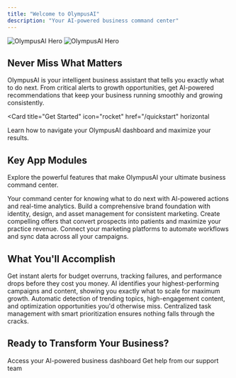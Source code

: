 ```yaml
---
title: "Welcome to OlympusAI"
description: "Your AI-powered business command center"
---
```


<img
  className="block dark:hidden"
  src="/images/hero-light.png"
  alt="OlympusAI Hero"
/>
<img
  className="hidden dark:block"
  src="/images/hero-dark.png"
  alt="OlympusAI Hero"
/>

## Never Miss What Matters

OlympusAI is your intelligent business assistant that tells you exactly what to do next. From critical alerts to growth opportunities, get AI-powered recommendations that keep your business running smoothly and growing consistently.

<Card
  title="Get Started"
  icon="rocket"
  href="/quickstart"
  horizontal
>
  Learn how to navigate your OlympusAI dashboard and maximize your results.
</Card>

## Key App Modules

Explore the powerful features that make OlympusAI your ultimate business command center.

<CardGroup cols={2}>
  <Card
    title="Dashboard"
    icon="gauge-high"
    href="/modules/dashboard"
    color="#0D9373"
  >
    Your command center for knowing what to do next with AI-powered actions and real-time analytics.
  </Card>
  <Card
    title="Brand"
    icon="palette"
    href="/modules/brand"
    color="#07C983"
  >
    Build a comprehensive brand foundation with identity, design, and asset management for consistent marketing.
  </Card>
  <Card
    title="Offers"
    icon="handshake"
    href="/modules/offers"
    color="#0D9373"
  >
    Create compelling offers that convert prospects into patients and maximize your practice revenue.
  </Card>
  <Card
    title="Integrations"
    icon="plug"
    href="/modules/integrations"
    color="#07C983"
  >
    Connect your marketing platforms to automate workflows and sync data across all your campaigns.
  </Card>
</CardGroup>

## What You'll Accomplish

<AccordionGroup>
  <Accordion title="Stop Revenue Leaks" icon="triangle-exclamation">
    Get instant alerts for budget overruns, tracking failures, and performance drops before they cost you money.
  </Accordion>
  
  <Accordion title="Scale What's Working" icon="chart-line-up">
    AI identifies your highest-performing campaigns and content, showing you exactly what to scale for maximum growth.
  </Accordion>
  
  <Accordion title="Never Miss Opportunities" icon="lightbulb">
    Automatic detection of trending topics, high-engagement content, and optimization opportunities you'd otherwise miss.
  </Accordion>
  
  <Accordion title="Stay Organized" icon="list-check">
    Centralized task management with smart prioritization ensures nothing falls through the cracks.
  </Accordion>
</AccordionGroup>

## Ready to Transform Your Business?

<CardGroup cols={2}>
  <Card
    title="Open OlympusAI App"
    icon="rocket"
    href="https://app.etho.net/"
  >
    Access your AI-powered business dashboard
  </Card>
  <Card
    title="Need Support?"
    icon="life-ring"
    href="mailto:support@etho.net"
  >
    Get help from our support team
  </Card>
</CardGroup>
